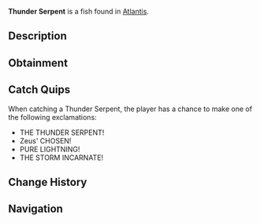 {{FishInfobox
|image          = Thunder Serpent.png
|rarity         = Legendary
|sea            = First Sea
|location       = [[Atlantis]]
|sublocation    = 
|sources        = Fishing Rod
|radar_location = 
|xp             = 1200
|weather        = Rain
|time           = Night
|season         = 
|bait           = 
|base_weight    = 200
|base_value     = 2500
|weight_range   = 100
|base_chance    = 1
|base_resil     = 20
}}
'''Thunder Serpent''' is a {{Rarity|Legendary}} fish found in [[Atlantis]].

== Description ==
{{Description|A massive eel-like creature that channels Zeus' lightning directly. Its presence can electrify entire sections of the pool during storms.|Bestiary Entry}}

== Obtainment ==
{{Description|Only appears during the fiercest thunderstorms in zeus pool.|Bestiary Hint}}
{{Fish Availability|
Atlantis/Zeus's Rod Room
|top_rods      = 
Leviathan's Fang Rod\51022.5\189798.42;
Free Spirit Rod\42400.13\182421.72;
Trident Rod\41466.67\178405.61;
Ethereal Prism Rod\39123.86\109765.03;
Seraphic Rod\37725.19\110509.82;
Resourceful Rod\30008.44\90217.5;
Destiny Rod\31307.07\95679.67;
Heaven's Rod\28222.8\100370.8;
No-Life Rod\37588.04\129947.27;
Azure Of Lagoon\26959.48\119700.77;
Fischer's Rod\18014.43\81260.92;
Adventurer's Rod\17919.12\80596.66;
Plastic Rod\18201.75\83877.33;
Rod Of The Forgotten Fang\35202.34\107986.95;
Challenger's Rod\33803.72\108862.85;
Rod Of The Depths\31512.88\97753.96;
Rod Of The Exalted One\31097.43\97474.32;
Zeus Rod\30357.37\100225.14;
Verdant Shear Rod\29566.35\99744.69;
Blazebringer Rod\28854.97\95681.27;
Depthseeker Rod\27231.21\94058.49;
Avalanche Rod\24457.81\84620.89;
Volcanic Rod\23653.75\79206.35;
Steady Rod\7666.5\31971.54
|recommended   = Trident Rod
}}

== Catch Quips ==
When catching a Thunder Serpent, the player has a chance to make one of the following exclamations:
* THE THUNDER SERPENT!
* Zeus' CHOSEN!
* PURE LIGHTNING!
* THE STORM INCARNATE!

== Change History ==
{{Change History|{{subst:Current Version}}}}

== Navigation ==
{{Fish Navbox|Atlantis}}